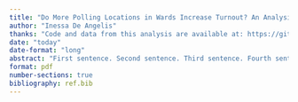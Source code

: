 ```yaml
---
title: "Do More Polling Locations in Wards Increase Turnout? An Analysis of the 2022 Toronto Municipal Election"
author: "Inessa De Angelis"
thanks: "Code and data from this analysis are available at: https://github.com/InessaDeAngelis/Toronto_Elections."
date: "today"
date-format: "long" 
abstract: "First sentence. Second sentence. Third sentence. Fourth sentence."
format: pdf
number-sections: true
bibliography: ref.bib
---
```


```r

```
